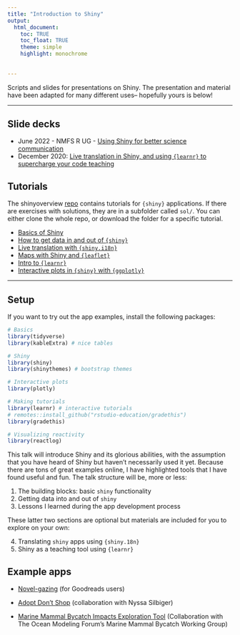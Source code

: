 ```yaml
---
title: "Introduction to Shiny"
output: 
  html_document:
    toc: TRUE
    toc_float: TRUE
    theme: simple
    highlight: monochrome
    
  
---
```


Scripts and slides for presentations on Shiny. The presentation and material have been adapted for many different uses-- hopefully yours is below!

--- 

## Slide decks

* June 2022 - NMFS R UG - [Using Shiny for better science communication](presentations/shiny-slides-nmfsrug.html)
* December 2020: [Live translation in Shiny, and using `{learnr}` to supercharge your code teaching](presentations/extraslides.html)

## Tutorials

The shinyoverview [repo](https://github.com/mcsiple/shinyoverview) contains tutorials for `{shiny}` applications. If there are exercises with solutions, they are in a subfolder called `sol/`. You can either clone the whole repo, or download the folder for a specific tutorial.

* [Basics of Shiny](https://github.com/mcsiple/shinyoverview/tree/main/01_basics)
* [How to get data in and out of `{shiny}`](https://github.com/mcsiple/shinyoverview/tree/main/02_dataindataout)
* [Live translation with `{shiny.i18n}`](https://github.com/mcsiple/shinyoverview/tree/main/03_translation)
* [Maps with Shiny and `{leaflet}`](https://github.com/mcsiple/shinyoverview/tree/main/0n_maps)
* [Intro to `{learnr}`](https://github.com/mcsiple/shinyoverview/tree/main/04_learnr)
* [Interactive plots in `{shiny}` with `{ggplotly}`](https://github.com/mcsiple/shinyoverview/tree/main/05_ggplotly)



---
## Setup

If you want to try out the app examples, install the following packages:

```r
# Basics
library(tidyverse)
library(kableExtra) # nice tables

# Shiny
library(shiny)
library(shinythemes) # bootstrap themes

# Interactive plots
library(plotly) 

# Making tutorials
library(learnr) # interactive tutorials
# remotes::install_github("rstudio-education/gradethis")
library(gradethis)

# Visualizing reactivity
library(reactlog)
```

This talk will introduce Shiny and its glorious abilities, with the assumption that you have heard of Shiny but haven't necessarily used it yet. Because there are tons of great examples online, I have highlighted tools that I have found useful and fun. The talk structure will be, more or less:

1. The building blocks: basic `shiny` functionality
2. Getting data into and out of `shiny`
3. Lessons I learned during the app development process

These latter two sections are optional but materials are included for you to explore on your own:

4. Translating `shiny` apps using `{shiny.18n}`
5. Shiny as a teaching tool using `{learnr}` 

## Example apps

* [Novel-gazing](https://msiple.shinyapps.io/NovelGazingApp/) (for Goodreads users) 

* [Adopt Don't Shop](https://nsilbiger.shinyapps.io/AdoptDontShop/) (collaboration with Nyssa Silbiger)

* [Marine Mammal Bycatch Impacts Exploration Tool](https://msiple.shinyapps.io/mmrefpoints/) (Collaboration with The Ocean Modeling Forum's Marine Mammal Bycatch Working Group)